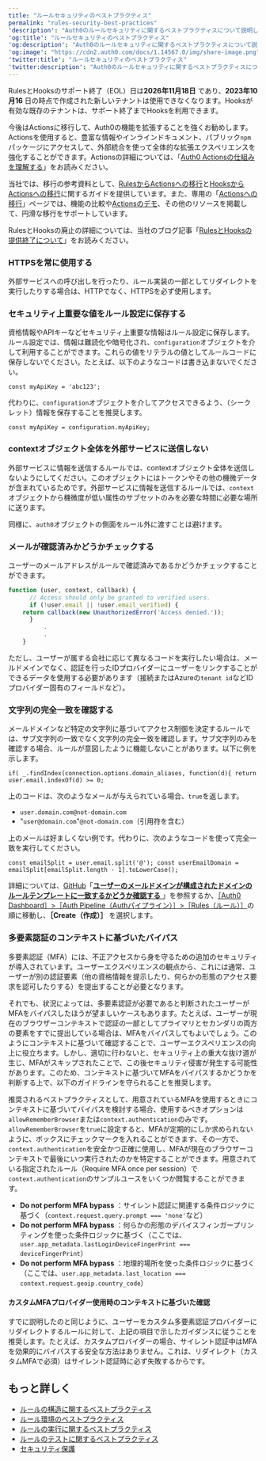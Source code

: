 ```yaml
---
title: "ルールセキュリティのベストプラクティス"
permalink: "rules-security-best-practices"
'description': "Auth0のルールセキュリティに関するベストプラクティスについて説明します。"
'og:title': "ルールセキュリティのベストプラクティス"
'og:description': "Auth0のルールセキュリティに関するベストプラクティスについて説明します。"
'og:image': "https://cdn2.auth0.com/docs/1.14567.0/img/share-image.png"
'twitter:title': "ルールセキュリティのベストプラクティス"
'twitter:description': "Auth0のルールセキュリティに関するベストプラクティスについて説明します。"
---
```


<Warning>

RulesとHooksのサポート終了（EOL）日は**2026年11月18日** であり、**2023年10月16** 日の時点で作成された新しいテナントは使用できなくなります。Hooksが有効な既存のテナントは、サポート終了までHooksを利用できます。

今後はActionsに移行して、Auth0の機能を拡張することを強くお勧めします。Actionsを使用すると、豊富な情報やインラインドキュメント、パブリック`npm`パッケージにアクセスして、外部統合を使って全体的な拡張エクスペリエンスを強化することができます。Actionsの詳細については、「[Auth0 Actionsの仕組みを理解する](/ja-jp/customize/actions/actions-overview)」をお読みください。

当社では、移行の参考資料として、[RulesからActionsへの移行](/ja-jp/customize/actions/migrate/migrate-from-rules-to-actions)と[HooksからActionsへの移行](/ja-jp/customize/actions/migrate/migrate-from-hooks-to-actions)に関するガイドを提供しています。また、専用の「[Actionsへの移行](https://auth0.com/extensibility/movetoactions)」ページでは、機能の比較や[Actionsのデモ](https://www.youtube.com/watch?v=UesFSY1klrI)、その他のリソースを掲載して、円滑な移行をサポートしています。

RulesとHooksの廃止の詳細については、当社のブログ記事「[RulesとHooksの提供終了について](https://auth0.com/blog/preparing-for-rules-and-hooks-end-of-life/)」をお読みください。

</Warning>

### HTTPSを常に使用する

外部サービスへの呼び出しを行ったり、ルール実装の一部としてリダイレクトを実行したりする場合は、HTTPでなく、HTTPSを必ず使用します。

### セキュリティ上重要な値をルール設定に保存する

資格情報やAPIキーなどセキュリティ上重要な情報はルール設定に保存します。ルール設定では、情報は難読化や暗号化され、`configuration`オブジェクトを介して利用することができます。これらの値をリテラルの値としてルールコードに保存しないでください。たとえば、以下のようなコードは書き込まないでください。

`const myApiKey = 'abc123';`

代わりに、`configuration`オブジェクトを介してアクセスできるよう、（シークレット）情報を保存することを推奨します。

`const myApiKey = configuration.myApiKey;`

### contextオブジェクト全体を外部サービスに送信しない

外部サービスに情報を送信するルールでは、contextオブジェクト全体を送信しないようにしてください。このオブジェクトにはトークンやその他の機微データが含まれているためです。外部サービスに情報を送信するルールでは、`context`オブジェクトから機微度が低い属性のサブセットのみを必要な時間に必要な場所に送ります。

同様に、`auth0`オブジェクトの側面をルール外に渡すことは避けます。

### メールが確認済みかどうかチェックする

ユーザーのメールアドレスがルールで確認済みであるかどうかチェックすることができます。

```javascript lines
function (user, context, callback) {
      // Access should only be granted to verified users.
      if (!user.email || !user.email_verified) {
    return callback(new UnauthorizedError('Access denied.'));
      }
    	  .
    	  .
    }
```

ただし、ユーザーが属する会社に応じて異なるコードを実行したい場合は、メールドメインでなく、認証を行ったIDプロバイダーにユーザーをリンクすることができるデータを使用する必要があります（接続またはAzureの`tenant id`などIDプロバイダー固有のフィールドなど）。

### 文字列の完全一致を確認する

メールドメインなど特定の文字列に基づいてアクセス制御を決定するルールでは、サブ文字列の一致でなく文字列の完全一致を確認します。サブ文字列のみを確認する場合、ルールが意図したように機能しないことがあります。以下に例を示します。

`if( _.findIndex(connection.options.domain_aliases, function(d){ return user.email.indexOf(d) >= 0;`

上のコードは、次のようなメールが与えられている場合、`true`を返します。

* `user.domain.com@not-domain.com`
* "`user@domain.com`"`@not-domain.com`（引用符を含む）

上のメールは好ましくない例です。代わりに、次のようなコードを使って完全一致を実行してください。

`const emailSplit = user.email.split('@');
const userEmailDomain = emailSplit[emailSplit.length - 1].toLowerCase();`

詳細については、[GitHub](https://github.com/auth0/rules/blob/master/src/rules/check-domains-against-connection-aliases.js)「[**ユーザーのメールドメインが構成されたドメインのルールテンプレートに一致するかどうか確認する** ](https://github.com/auth0/rules/blob/master/src/rules/check-domains-against-connection-aliases.js)」を参照するか、[［Auth0 Dashboard］>［Auth Pipeline（Authパイプライン）］>［Rules（ルール）］](https://manage.auth0.com/#/rules/new)の順に移動し、**［Create（作成）］** を選択します。

### 多要素認証のコンテキストに基づいたバイパス

多要素認証（<Tooltip data-tooltip-id="react-containers-DefinitionTooltip-0" href="/ja-jp/glossary?term=multifactor-authentication" tip="多要素認証（MFA）: ユーザー名とパスワードに加えて、SMS経由のコードなどの要素を使用するユーザー認証プロセス。" cta="用語集の表示">MFA</Tooltip>）には、不正アクセスから身を守るための追加のセキュリティが導入されています。ユーザーエクスペリエンスの観点から、これには通常、ユーザーが別の認証要素（他の資格情報を提示したり、何らかの形態のアクセス要求を認可したりする）を提出することが必要となります。

それでも、状況によっては、多要素認証が必要であると判断されたユーザーがMFAをバイパスしたほうが望ましいケースもあります。たとえば、ユーザーが現在のブラウザーコンテキストで認証の一部としてプライマリとセカンダリの両方の要素をすでに提出している場合は、MFAをバイパスしてもよいでしょう。このようにコンテキストに基づいて確認することで、ユーザーエクスペリエンスの向上に役立ちます。しかし、適切に行わないと、セキュリティ上の重大な抜け道が生じ、MFAがスキップされたことで、この後セキュリティ侵害が発生する可能性があります。このため、コンテキストに基づいてMFAをバイパスするかどうかを判断する上で、以下のガイドラインを守られることを推奨します。

推奨されるベストプラクティスとして、用意されているMFAを使用するときにコンテキストに基づいてバイパスを検討する場合、使用するべきオプションは`allowRememberBrowser`または`context.authentication`のみです。`allowRememberBrowser`を`true`に設定すると、MFAが定期的にしか求められないように、ボックスにチェックマークを入れることができます、その一方で、`context.authentication`を安全かつ正確に使用し、MFAが現在のブラウザーコンテキストで最後にいつ実行されたのかを特定することができます。用意されている指定されたルール（Require MFA once per session）で`context.authentication`のサンプルユースをいくつか閲覧することができます。

* **Do not perform MFA bypass** ：サイレント認証に関連する条件ロジックに基づく（`context.request.query.prompt === 'none'`など）
* **Do not perform MFA bypass** ：何らかの形態のデバイスフィンガープリンティングを使った条件ロジックに基づく（ここでは、`user.app_metadata.lastLoginDeviceFingerPrint === deviceFingerPrint`）
* **Do not perform MFA bypass** ：地理的場所を使った条件ロジックに基づく（ここでは、`user.app_metadata.last_location === context.request.geoip.country_code`）

#### カスタムMFAプロバイダー使用時のコンテキストに基づいた確認

すでに説明したのと同じように、ユーザーをカスタム多要素認証プロバイダーにリダイレクトするルールに対して、上記の項目で示したガイダンスに従うことを推奨します。たとえば、カスタムプロバイダーの場合、サイレント認証中はMFAを効果的にバイパスする安全な方法はありません。これは、リダイレクト（カスタムMFAで必須）はサイレント認証時に必ず失敗するからです。

## もっと詳しく

* [ルールの構造に関するベストプラクティス](/ja-jp/rules-best-practices/rules-anatomy-best-practices)
* [ルール環境のベストプラクティス](/ja-jp/rules-best-practices/rules-environment-best-practices)
* [ルールの実行に関するベストプラクティス](/ja-jp/rules-best-practices/rules-execution-best-practices)
* [ルールのテストに関するベストプラクティス](/ja-jp/rules-best-practices/rules-testing-best-practices)
* [セキュリティ保護](/ja-jp/secure)